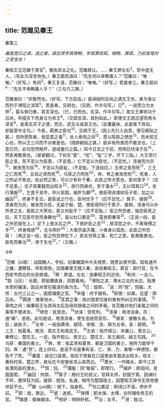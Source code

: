 ```yaml
---
---
---
```

title: 范雎见秦王
---



秦策三

*最是宽衍之调，选之者，欲后贤学其晓畅，学其萧琉耳。晓畅、萧疏，乃初发笔时之至宝也！*

秦昭王见范雎于离官<sup>1</sup>，敬执宾主之礼，范雎辞让。……·秦王屏左右<sup>2</sup>，宫中虚无人，（写此为深言地也。）秦王跪而请曰：“先生何以幸教寡人？”范雎曰：“唯唯。”（好写。）有间<sup>3</sup>，秦王复请，范雎曰；“唯唯。”（好写。）若是者三。秦王跽曰<sup>4</sup>：“先生不幸教寡人乎？”（三句凡三换。）

范雎谢曰：“非敢然也。（好写。下方启齿。）臣闻始时吕尚之遇文王也，身为渔父而钓于渭阳之滨耳<sup>5</sup>。若是者，交疏也。（交疏，作半句写。）已<sup>6</sup>，一说而立为太师<sup>7</sup>，载与俱归者，其言深也。（巳，已而也。言深，作半句写。）故文王果收功于吕尚，卒擅天下而身立为帝王<sup>8</sup>。（交疏言深，其利如此。）即使文王疏吕望而弗与深言<sup>9</sup>，是周无天子之德，而文、武无与成其王也。（反覆最快，此是笔下宾旬，却是意中主句。）今臣，羁旅之臣也<sup>10</sup>，交疏于王，（因上先引入自意，便见婉贴之甚。）而所愿陈者，皆匡君之事<sup>11</sup>，处人骨肉之间<sup>12</sup>，愿以陈臣之陋忠<sup>13</sup>，而未知王心也，所以王三问而不对者是也。（措辞婉贴之甚。）臣非有所畏而不敢言也，（上意已尽。此句忽然飏开，遂成曼衍之篇。）知今日言之于前，而明日伏诛于后<sup>14</sup>，然臣弗敢畏也。（紧紧翻过，下别生“患”、“忧”、“耻”三字，开下三段。）大王信行臣之言，死不足以为臣患，（不足患。）亡不足以为臣忧，（不足忧。）漆身而为厉<sup>15</sup>，被发而为狂<sup>16</sup>，不足以为臣耻，（不足耻。下逐段应。）五帝之圣而死<sup>17</sup>，三王之仁而死<sup>18</sup>，五伯之贤而死<sup>19</sup>，乌获之力而死<sup>20</sup>，奔、育之勇焉而死<sup>21</sup>。死者，人之所必不免也。处必然之势，可以少有补于秦，此臣之所大愿也，臣何患乎？（应不足患。）伍子胥橐载而出昭关<sup>22</sup>，夜行而昼伏，至于蔆水<sup>23</sup>，无以饵其口<sup>24</sup>，坐行蒲服<sup>25</sup>，乞食于吴市，卒兴吴国，阖庐为霸<sup>26</sup>。使臣得进谋如伍子胥，加之以幽囚<sup>27</sup>，终身不复见，是臣说之行也，臣何忧乎？（应不足忧。）箕子、接舆<sup>28</sup>，漆身而为厉，被发而为狂，无益于殷、楚。使臣得同行于箕子、接舆，漆身可以补所贤之主，是臣之大荣也，臣又何耻乎？（应不足耻。）臣之所恐者，独恐臣死之后，天下见臣尽忠而身蹶也<sup>29</sup>，是以杜口裹足<sup>30</sup>，莫肯即秦耳<sup>31</sup>。（正说一段，臣之所恐提在上。）足下上畏太后之严，下惑奸臣之态<sup>32</sup>；居深宫之中，不离保傅之手<sup>33</sup>，终身暗惑<sup>34</sup>，无与照奸<sup>35</sup>；大者宗庙灭覆，小者身以孤危，此臣之所恐耳！（再正说一段，臣之所恐押在下。）若夫穷辱之事，死亡之患，臣弗敢畏也。臣死而秦治<sup>36</sup>，贤于生也<sup>37</sup>。”（又缴。）

<sup>注释</sup>

<sup>1</sup>范睢（jū居）：战国魏人，字权。初事魏国中大夫频贾，随贾出使齐国，因有通齐之嫌，遭鞭笞，佯死得免。后随秦使王稽入秦，游说秦昭王。离官：即行官，在今西安市西北的长安故城。
<sup>2</sup>屏：屏退。左右：指秦昭王的近侍。
<sup>3</sup>有间：一会儿。
<sup>4</sup>跽（jì忌）：长跪，即挺腰直身，双膝着地。
<sup>5</sup>渭阳之滨：渭水之北的水边，指渭水旁的磻溪，因吕尚曾在碈溪钓鱼为生。
<sup>6</sup>已：旋即。
<sup>7</sup>说：同“悦”，悦服。大师：古代三公之一，国君辅弼之官。
<sup>8</sup>卒撞：终于据有。
<sup>9</sup>即使：如果。吕望：即吕尚。
<sup>10</sup>羁旅：做客他乡。
<sup>11</sup>匡君之事：指对国君切身利害有所纠正的事情。
<sup>12</sup>骨肉之间：喻秦昭王与其母太后及母则很侯之间的矛盾。言范雎对他们亲属之间的事情不便进言。
<sup>13</sup>陋忠：犹恳忠。
<sup>14</sup>伏诛：受死刑。
<sup>15</sup>漆身：用漆涂身。厉：通“癞”，恶疮。此句是说，用漆涂身，使生恶疮而变形。
<sup>16</sup>被发：披散头发。为狂；装疯子。
<sup>17</sup>五帝：一般指黄帝、颛顼、帝喾、尧、舜为五帝。圣：聪明。
<sup>18</sup>三王：指夏禹、商汤、周文王和周武王。
<sup>19</sup>五伯：指齐桓公、宋襄公、晋文公、秦穆公、楚庄王。一说，指齐桓公、晋文公、楚庄王、吴王阖闾、越王勾践。
<sup>20</sup>乌获：秦国的勇士。
<sup>21</sup>奔、育：指孟贵和夏育，都是卫国的勇士，相传力能举千钧。奔：通“贲”。连上四句，是说不论是秉有圣、仁、贤、力、勇哪一种德性，都免不了死。
<sup>22</sup>橐载：装在口袋里。指伍子胥躲在口袋里由车载逃出昭关。昭关：春秋时吴、楚之界，故址在今安徽省含山县西北。
<sup>23</sup>菱水：一作陵水，即今江苏省溧阳县的溧水。
<sup>24</sup>饵：饲。
<sup>25</sup>蒲服：同“匍匐”，即爬行。
<sup>26</sup>阖庐：即闺间，吴国国君。
<sup>27</sup>幽囚：拘禁。
<sup>28</sup>箕子：商纣王的叔父，官拜太师，封国于箕。因谏纣不听，便佯狂为奴。接舆：姓陆，名通，相传为楚国隐士，因楚昭王政令无常他便佯狂不仕。
<sup>29</sup>蹶（jué厥）：倒下，指身死。
<sup>30</sup>杜口裹足：即闭口不语，停步不前。
<sup>31</sup>即：就，靠近。
<sup>32</sup>惑：迷惑。
<sup>33</sup>保傅：即太保、太傅，古时辅佐帝王的官。
<sup>34</sup>暗感：昏昧糊涂。
<sup>35</sup>照奸：明辨奸邪。
<sup>36</sup>治：太平。
<sup>37</sup>贤：胜过。